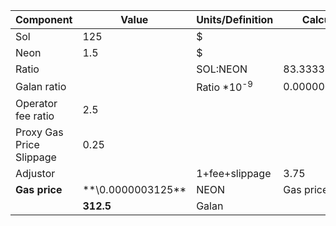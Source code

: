 | Component                | Value                 | Units/Definition        | Calculation       |
| ------------------------ | --------------------- | ----------------------- | ----------------- |
| Sol                      | 125                   | $                       |                   |
| Neon                     | 1.5                   | $                       |                   |
| Ratio                    |                       | SOL:NEON                | 83.3333           |
| Galan ratio              |                       | Ratio \*10<sup>-9</sup> | 0.0000000833333   |
| Operator fee ratio       | 2.5                   |                         |                   |
| Proxy Gas Price Slippage | 0.25                  |                         |                   |
| Adjustor                 |                       | 1+fee+slippage          | 3.75              |
| **Gas price**            | \*\*\0.0000003125\*\* | NEON                    | Gas price formula |
|                          | **312.5**             | Galan                   |
